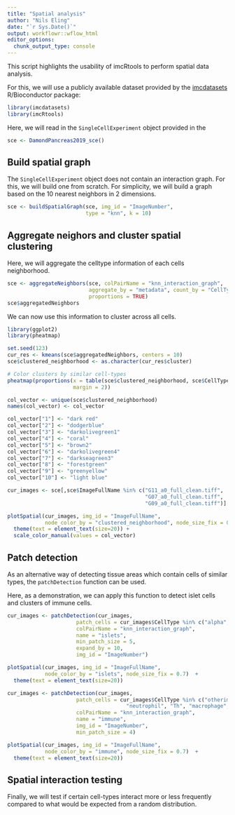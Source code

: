 ```yaml
---
title: "Spatial analysis"
author: "Nils Eling"
date: "`r Sys.Date()`"
output: workflowr::wflow_html
editor_options:
  chunk_output_type: console
---
```


This script highlights the usability of imcRtools to perform spatial data
analysis.

For this, we will use a publicly available dataset provided by the 
[imcdatasets](https://bioconductor.org/packages/release/data/experiment/html/imcdatasets.html) 
R/Bioconductor package:

```r
library(imcdatasets)
library(imcRtools)
```

Here, we will read in the `SingleCellExperiment` object provided in the 

```r
sce <- DamondPancreas2019_sce()
```

## Build spatial graph

The `SingleCellExperiment` object does not contain an interaction graph.
For this, we will build one from scratch.
For simplicity, we will build a graph based on the 10 nearest neighbors in 
2 dimensions.

```r
sce <- buildSpatialGraph(sce, img_id = "ImageNumber", 
                         type = "knn", k = 10)
```

## Aggregate neighors and cluster spatial clustering

Here, we will aggregate the celltype information of each cells neighborhood.

```r
sce <- aggregateNeighbors(sce, colPairName = "knn_interaction_graph",
                          aggregate_by = "metadata", count_by = "CellType",
                          proportions = TRUE)
sce$aggregatedNeighbors
```

We can now use this information to cluster across all cells. 

```r
library(ggplot2)
library(pheatmap)

set.seed(123)
cur_res <- kmeans(sce$aggregatedNeighbors, centers = 10)
sce$clustered_neighborhood <- as.character(cur_res$cluster)

# Color clusters by similar cell-types
pheatmap(proportions(x = table(sce$clustered_neighborhood, sce$CellType), 
                     margin = 2))

col_vector <- unique(sce$clustered_neighborhood)
names(col_vector) <- col_vector

col_vector["1"] <- "dark red"
col_vector["2"] <- "dodgerblue"
col_vector["3"] <- "darkolivegreen1"
col_vector["4"] <- "coral"
col_vector["5"] <- "brown2"
col_vector["6"] <- "darkolivegreen4"
col_vector["7"] <- "darkseagreen3"
col_vector["8"] <- "forestgreen"
col_vector["9"] <- "greenyellow"
col_vector["10"] <- "light blue"

cur_images <- sce[,sce$ImageFullName %in% c("G11_a0_full_clean.tiff",
                                            "G07_a0_full_clean.tiff",
                                            "G09_a0_full_clean.tiff")]

plotSpatial(cur_images, img_id = "ImageFullName", 
            node_color_by = "clustered_neighborhood", node_size_fix = 0.7)  +
  theme(text = element_text(size=20)) + 
  scale_color_manual(values = col_vector)
```

## Patch detection

As an alternative way of detecting tissue areas which contain cells of similar
types, the `patchDetection` function can be used.

Here, as a demonstration, we can apply this function to detect islet cells and
clusters of immune cells. 

```r
cur_images <- patchDetection(cur_images, 
                      patch_cells = cur_images$CellType %in% c("alpha", "beta", "gamma", "delta"), 
                      colPairName = "knn_interaction_graph", 
                      name = "islets", 
                      min_patch_size = 5,
                      expand_by = 10,
                      img_id = "ImageNumber")

plotSpatial(cur_images, img_id = "ImageFullName", 
            node_color_by = "islets", node_size_fix = 0.7)  +
  theme(text = element_text(size=20)) 

cur_images <- patchDetection(cur_images, 
                      patch_cells = cur_images$CellType %in% c("otherimmune", "Tc", 
                                      "neutrophil", "Th", "macrophage", "naiveTc", "B"), 
                      colPairName = "knn_interaction_graph", 
                      name = "immune",
                      img_id = "ImageNumber",
                      min_patch_size = 4)

plotSpatial(cur_images, img_id = "ImageFullName", 
            node_color_by = "immune", node_size_fix = 0.7)  +
  theme(text = element_text(size=20))
```

## Spatial interaction testing

Finally, we will test if certain cell-types interact more or less frequently 
compared to what would be expected from a random distribution.
